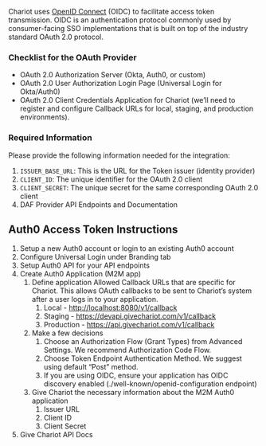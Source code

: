 Chariot uses [OpenID Connect](https://openid.net/connect/) (OIDC) to facilitate access token transmission. OIDC is an authentication protocol commonly used by consumer-facing SSO implementations that is built on top of the industry standard OAuth 2.0 protocol.

### Checklist for the OAuth Provider

- OAuth 2.0 Authorization Server (Okta, Auth0, or custom)
- OAuth 2.0 User Authorization Login Page (Universal Login for Okta/Auth0)
- OAuth 2.0 Client Credentials Application for Chariot (we’ll need to register and configure Callback URLs for local, staging, and production environments).

### Required Information 

Please provide the following information needed for the integration:
1. `ISSUER_BASE_URL`: This is the URL for the Token issuer (identity provider)
2. `CLIENT_ID`: The unique identifier for the OAuth 2.0 client
3. `CLIENT_SECRET`: The unique secret for the same corresponding OAuth 2.0 client
4. DAF Provider API Endpoints and Documentation

## Auth0 Access Token Instructions
1. Setup a new Auth0 account or login to an existing Auth0 account
2. Configure Universal Login under Branding tab
3. Setup Auth0 API for your API endpoints
4. Create Auth0 Application (M2M app)
    1. Define application Allowed Callback URLs that are specific for Chariot. This allows OAuth callbacks to be sent to Chariot’s system after a user logs in to your application.
        1. Local - [http://localhost:8080/v1/callback](http://localhost:8080/callback)
        2. Staging - https://devapi.givechariot.com/v1/callback 
        3. Production - https://api.givechariot.com/v1/callback 
    2. Make a few decisions
        1. Choose an Authorization Flow (Grant Types) from Advanced Settings. We recommend Authorization Code Flow.
        2. Choose Token Endpoint Authentication Method. We suggest using default “Post” method.
        3. If you are using OIDC, ensure your application has OIDC discovery enabled (./well-known/openid-configuration endpoint)
    3. Give Chariot the necessary information about the M2M Auth0 application
        1. Issuer URL
        2. Client ID
        3. Client Secret
5. Give Chariot API Docs
